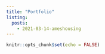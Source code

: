 ```yaml
---
title: "Portfolio"
listing: 
  posts:
    - 2021-03-14-ameshousing
---
```







```r
knitr::opts_chunk$set(echo = FALSE)
```

